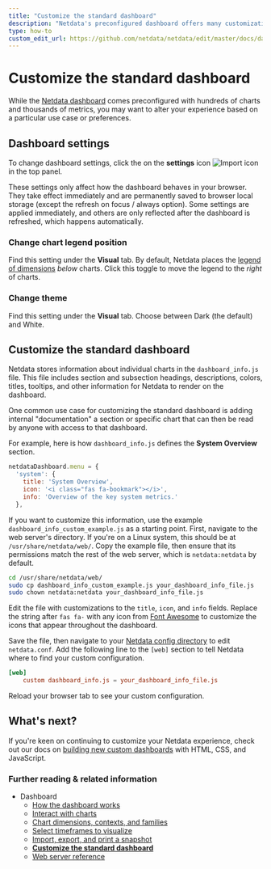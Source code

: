 ```yaml
---
title: "Customize the standard dashboard"
description: "Netdata's preconfigured dashboard offers many customization options, such as choosing when charts are updated, your preferred theme, and custom text to document processes, and more."
type: how-to
custom_edit_url: https://github.com/netdata/netdata/edit/master/docs/dashboards/customize.mdx
---
```


# Customize the standard dashboard

While the [Netdata dashboard](/docs/dashboard/how-dashboard-works.mdx) comes preconfigured with hundreds of charts and
thousands of metrics, you may want to alter your experience based on a particular use case or preferences.

## Dashboard settings

To change dashboard settings, click the on the **settings** icon ![Import
icon](https://raw.githubusercontent.com/netdata/netdata-ui/98e31799c1ec0983f433537ff16d2ac2b0d994aa/src/components/icon/assets/gear.svg)
in the top panel.

These settings only affect how the dashboard behaves in your browser. They take effect immediately and are permanently
saved to browser local storage (except the refresh on focus / always option). Some settings are applied immediately, and
others are only reflected after the dashboard is refreshed, which happens automatically.

### 

### Change chart legend position

Find this setting under the **Visual** tab. By default, Netdata places the [legend of
dimensions](/docs/dashboards/charts-dimensions-contexts-families.mdx#dimensions) _below_ charts. Click this toggle to
move the legend to the _right_ of charts.

### Change theme

Find this setting under the **Visual** tab. Choose between Dark (the default) and White.

## Customize the standard dashboard

Netdata stores information about individual charts in the `dashboard_info.js` file. This file includes section and
subsection headings, descriptions, colors, titles, tooltips, and other information for Netdata to render on the
dashboard.

One common use case for customizing the standard dashboard is adding internal "documentation" a section or specific
chart that can then be read by anyone with access to that dashboard.

For example, here is how `dashboard_info.js` defines the **System Overview** section.

```javascript
netdataDashboard.menu = {
  'system': {
    title: 'System Overview',
    icon: '<i class="fas fa-bookmark"></i>',
    info: 'Overview of the key system metrics.'
  },
```

If you want to customize this information, use the example `dashboard_info_custom_example.js` as a starting point.
First, navigate to the web server's directory. If you're on a Linux system, this should be at `/usr/share/netdata/web/`.
Copy the example file, then ensure that its permissions match the rest of the web server, which is `netdata:netdata` by
default.

```bash
cd /usr/share/netdata/web/
sudo cp dashboard_info_custom_example.js your_dashboard_info_file.js
sudo chown netdata:netdata your_dashboard_info_file.js
```

Edit the file with customizations to the `title`, `icon`, and `info` fields. Replace the string after `fas fa-` with any
icon from [Font Awesome](https://fontawesome.com/cheatsheet) to customize the icons that appear throughout the
dashboard.

Save the file, then navigate to your [Netdata config directory](/docs/configure/nodes.md) to edit `netdata.conf`. Add
the following line to the `[web]` section to tell Netdata where to find your custom configuration.

```conf
[web]
    custom dashboard_info.js = your_dashboard_info_file.js
```

Reload your browser tab to see your custom configuration.

## What's next?

If you're keen on continuing to customize your Netdata experience, check out our docs on [building new custom
dashboards](/web/gui/custom/README.md) with HTML, CSS, and JavaScript.

### Further reading & related information

- Dashboard
  - [How the dashboard works](/docs/dashboard/how-dashboard-works.mdx)
  - [Interact with charts](/docs/dashboard/interact-charts.mdx)
  - [Chart dimensions, contexts, and families](/docs/dashboard/dimensions-contexts-families.mdx)
  - [Select timeframes to visualize](/docs/dashboards/select-timeframes.mdx)
  - [Import, export, and print a snapshot](/docs/dashboard/import-export-print-snapshot.mdx)
  - **[Customize the standard dashboard](/docs/dashboard/customize.mdx)**
  - [Web server reference](/docs/dashboard/reference-web-server.mdx)
